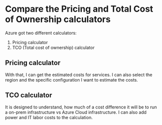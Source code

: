 # Compare the Pricing and Total Cost of Ownership calculators

Azure got two different calculators:

1. Pricing calculator
2. TCO (Total cost of ownership) calculator

## Pricing calculator

With that, I can get the estimated costs for services. I can also select the region and the specific configuration I want to estimate the costs.

## TCO calculator

It is designed to understand, how much of a cost difference it will be to run a on-prem infrastructure vs Azure Cloud infrastructure. I can also add power and IT labor costs to the calculation.
